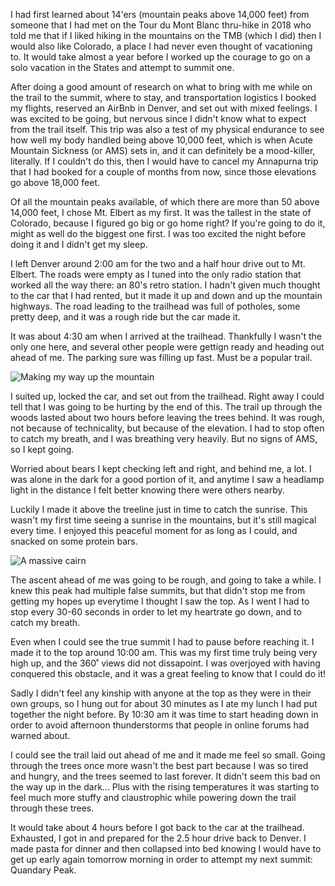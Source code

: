 I had first learned about 14'ers (mountain peaks above 14,000 feet) from
someone that I had met on the Tour du Mont Blanc thru-hike in 2018 who told me
that if I liked hiking in the mountains on the TMB (which I did) then I would
also like Colorado, a place I had never even thought of vacationing to. It would
take almost a year before I worked up the courage to go on a solo vacation in
the States and attempt to summit one.

After doing a good amount of research on what to bring with me while on the
trail to the summit, where to stay, and transportation logistics I booked my
flights, reserved an AirBnb in Denver, and set out with mixed feelings. I was
excited to be going, but nervous since I didn't know what to expect from the
trail itself. This trip was also a test of my physical endurance to see how well
my body handled being above 10,000 feet, which is when Acute Mountain Sickness
(or AMS) sets in, and it can definitely be a mood-killer, literally. If I
couldn't do this, then I would have to cancel my Annapurna trip that I had booked
for a couple of months from now, since those elevations go above 18,000 feet.

Of all the mountain peaks available, of which there are more than 50 above
14,000 feet, I chose Mt. Elbert as my first. It was the tallest in the state of
Colorado, because I figured go big or go home right? If you're going to do it,
might as well do the biggest one first. I was too excited the night before doing
it and I didn't get my sleep.

I left Denver around 2:00 am for the two and a half hour drive out to Mt. Elbert.
The roads were empty as I tuned into the only radio station that worked all the
way there: an 80's retro station. I hadn't given much thought to the car that I
had rented, but it made it up and down and up the mountain highways. The road
leading to the trailhead was full of potholes, some pretty deep, and it was a
rough ride but the car made it.

It was about 4:30 am when I arrived at the trailhead. Thankfully I wasn't the
only one here, and several other people were gettign ready and heading out
ahead of me. The parking sure was filling up fast. Must be a popular trail.

![Making my way up the mountain](2019/08/31/b6ed1cce-719a-4bef-b76e-c662f118a7a1.jpeg)

I suited up, locked the car, and set out from the trailhead. Right away I could
tell that I was going to be hurting by the end of this. The trail up through
the woods lasted about two hours before leaving the trees behind. It was rough,
not because of technicality, but because of the elevation. I had to stop often
to catch my breath, and I was breathing very heavily. But no signs of AMS, so
I kept going.

Worried about bears I kept checking left and right, and behind me,
a lot. I was alone in the dark for a good portion of it, and anytime I saw a
headlamp light in the distance I felt better knowing there were others nearby.

Luckily I made it above the treeline just in time to catch the sunrise. This
wasn't my first time seeing a sunrise in the mountains, but it's still magical
every time. I enjoyed this peaceful moment for as long as I could, and snacked
on some protein bars.

![A massive cairn](2019/08/31/69d3f9c0-b0b1-4caf-9b8b-96d309924912.jpeg)

The ascent ahead of me was going to be rough, and going to take a while. I knew
this peak had multiple false summits, but that didn't stop me from getting my
hopes up everytime I thought I saw the top. As I went I had to stop every 30-60
seconds in order to let my heartrate go down, and to catch my breath.

Even when I could see the true summit I had to pause before reaching it. I made
it to the top around 10:00 am. This was my first time truly being very high up,
 and the 360˚ views did not dissapoint. I was overjoyed with having conquered
 this obstacle, and it was a great feeling to know that I could do it!

 Sadly I didn't feel any kinship with anyone at the top as they were in their
 own groups, so I hung out for about 30 minutes as I ate my lunch I had put
 together the night before. By 10:30 am it was time to start heading down in
 order to avoid afternoon thunderstorms that people in online forums had
 warned about.

 I could see the trail laid out ahead of me and it made me feel so small. Going
 through the trees once more wasn't the best part because I was so tired and
 hungry, and the trees seemed to last forever. It didn't seem this bad on the
 way up in the dark... Plus with the rising temperatures it was starting to feel
 much more stuffy and claustrophic while powering down the trail through these
 trees.

 It would take about 4 hours before I got back to the car at the trailhead.
 Exhausted, I got in and prepared for the 2.5 hour drive back to Denver. I made
 pasta for dinner and then collapsed into bed knowing I would have to get up
 early again tomorrow morning in order to attempt my next summit: Quandary Peak.

